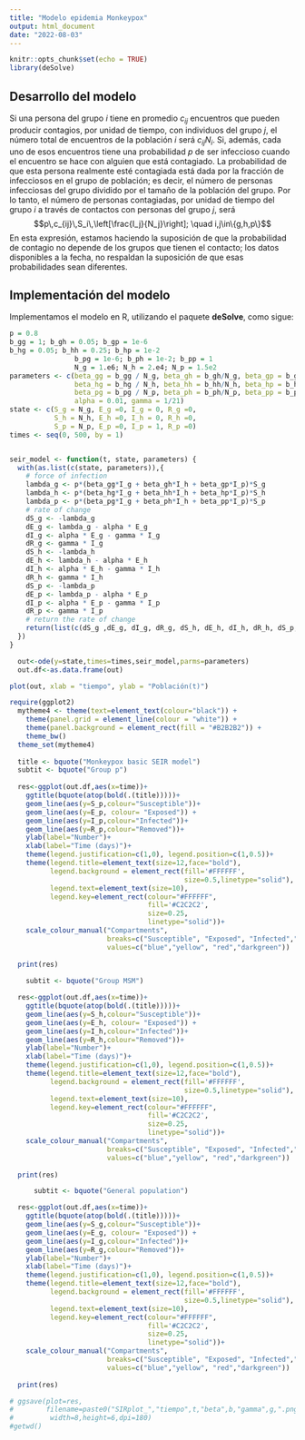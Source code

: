 ```yaml
---
title: "Modelo epidemia Monkeypox"
output: html_document
date: "2022-08-03"
---
```


```r
knitr::opts_chunk$set(echo = TRUE)
library(deSolve)
```

## Desarrollo del modelo

Si una persona del grupo $i$ tiene en promedio $c_{ij}$ encuentros que pueden producir contagios, por unidad de tiempo, con individuos del grupo $j$, el número total de encuentros de la población $i$ será $c_{ij}N_i$. Si, además, cada uno de esos encuentros tiene una probabilidad $p$ de ser infeccioso cuando el encuentro se hace con alguien que está contagiado. La probabilidad de que esta persona realmente esté contagiada está dada por la fracción de infecciosos en el grupo de población; es decir, el número de personas infecciosas del grupo dividido por el tamaño de la población del grupo.
Por lo tanto, el número de personas contagiadas, por unidad de tiempo del grupo $i$ a través de contactos con personas del grupo $j$, será 
$$p\,c_{ij}\,S_i\,\left[\frac{I_j}{N_j}\right]; \quad i,j\in\{g,h,p\}$$
En esta expresión, estamos haciendo la suposición de que la probabilidad de contagio no depende de los grupos que tienen el contacto; los datos disponibles a la fecha, no respaldan la suposición de que esas probabilidades sean diferentes.

## Implementación del modelo

Implementamos el modelo en R, utilizando el paquete **deSolve**, como sigue:

```r
p = 0.8
b_gg = 1; b_gh = 0.05; b_gp = 1e-6
b_hg = 0.05; b_hh = 0.25; b_hp = 1e-2
                b_pg = 1e-6; b_ph = 1e-2; b_pp = 1
                N_g = 1.e6; N_h = 2.e4; N_p = 1.5e2
parameters <- c(beta_gg = b_gg / N_g, beta_gh = b_gh/N_g, beta_gp = b_gp/N_g,
                beta_hg = b_hg / N_h, beta_hh = b_hh/N_h, beta_hp = b_hp/N_h,
                beta_pg = b_pg / N_p, beta_ph = b_ph/N_p, beta_pp = b_pp/N_p,
                alpha = 0.01, gamma = 1/21)
state <- c(S_g = N_g, E_g =0, I_g = 0, R_g =0,
           S_h = N_h, E_h =0, I_h = 0, R_h =0,
           S_p = N_p, E_p =0, I_p = 1, R_p =0)
times <- seq(0, 500, by = 1)


seir_model <- function(t, state, parameters) {
  with(as.list(c(state, parameters)),{
    # force of infection
    lambda_g <- p*(beta_gg*I_g + beta_gh*I_h + beta_gp*I_p)*S_g
    lambda_h <- p*(beta_hg*I_g + beta_hh*I_h + beta_hp*I_p)*S_h
    lambda_p <- p*(beta_pg*I_g + beta_ph*I_h + beta_pp*I_p)*S_p
    # rate of change
    dS_g <- -lambda_g
    dE_g <- lambda_g - alpha * E_g
    dI_g <- alpha * E_g - gamma * I_g
    dR_g <- gamma * I_g
    dS_h <- -lambda_h
    dE_h <- lambda_h - alpha * E_h
    dI_h <- alpha * E_h - gamma * I_h
    dR_h <- gamma * I_h
    dS_p <- -lambda_p
    dE_p <- lambda_p - alpha * E_p
    dI_p <- alpha * E_p - gamma * I_p
    dR_p <- gamma * I_p
    # return the rate of change
    return(list(c(dS_g ,dE_g, dI_g, dR_g, dS_h, dE_h, dI_h, dR_h, dS_p, dE_p, dI_p, dR_p)))
  }) 
}

  out<-ode(y=state,times=times,seir_model,parms=parameters)
  out.df<-as.data.frame(out)

```

```r
plot(out, xlab = "tiempo", ylab = "Población(t)")

```

```r

require(ggplot2)
  mytheme4 <- theme(text=element_text(colour="black")) +
    theme(panel.grid = element_line(colour = "white")) +
    theme(panel.background = element_rect(fill = "#B2B2B2")) +
    theme_bw() 
  theme_set(mytheme4)
  
  title <- bquote("Monkeypox basic SEIR model")
  subtit <- bquote("Group p")
  
  res<-ggplot(out.df,aes(x=time))+
    ggtitle(bquote(atop(bold(.(title)))))+
    geom_line(aes(y=S_p,colour="Susceptible"))+
    geom_line(aes(y=E_p, colour= "Exposed")) +
    geom_line(aes(y=I_p,colour="Infected"))+
    geom_line(aes(y=R_p,colour="Removed"))+
    ylab(label="Number")+
    xlab(label="Time (days)")+
    theme(legend.justification=c(1,0), legend.position=c(1,0.5))+
    theme(legend.title=element_text(size=12,face="bold"),
          legend.background = element_rect(fill='#FFFFFF',
                                           size=0.5,linetype="solid"),
          legend.text=element_text(size=10),
          legend.key=element_rect(colour="#FFFFFF",
                                  fill='#C2C2C2',
                                  size=0.25,
                                  linetype="solid"))+
    scale_colour_manual("Compartments",
                        breaks=c("Susceptible", "Exposed", "Infected","Removed"),
                        values=c("blue","yellow", "red","darkgreen"))
  
  print(res)
  
    subtit <- bquote("Group MSM")

  res<-ggplot(out.df,aes(x=time))+
    ggtitle(bquote(atop(bold(.(title)))))+
    geom_line(aes(y=S_h,colour="Susceptible"))+
    geom_line(aes(y=E_h, colour= "Exposed")) +
    geom_line(aes(y=I_h,colour="Infected"))+
    geom_line(aes(y=R_h,colour="Removed"))+
    ylab(label="Number")+
    xlab(label="Time (days)")+
    theme(legend.justification=c(1,0), legend.position=c(1,0.5))+
    theme(legend.title=element_text(size=12,face="bold"),
          legend.background = element_rect(fill='#FFFFFF',
                                           size=0.5,linetype="solid"),
          legend.text=element_text(size=10),
          legend.key=element_rect(colour="#FFFFFF",
                                  fill='#C2C2C2',
                                  size=0.25,
                                  linetype="solid"))+
    scale_colour_manual("Compartments",
                        breaks=c("Susceptible", "Exposed", "Infected","Removed"),
                        values=c("blue","yellow", "red","darkgreen"))
  
  print(res)

      subtit <- bquote("General population")

  res<-ggplot(out.df,aes(x=time))+
    ggtitle(bquote(atop(bold(.(title)))))+
    geom_line(aes(y=S_g,colour="Susceptible"))+
    geom_line(aes(y=E_g, colour= "Exposed")) +
    geom_line(aes(y=I_g,colour="Infected"))+
    geom_line(aes(y=R_g,colour="Removed"))+
    ylab(label="Number")+
    xlab(label="Time (days)")+
    theme(legend.justification=c(1,0), legend.position=c(1,0.5))+
    theme(legend.title=element_text(size=12,face="bold"),
          legend.background = element_rect(fill='#FFFFFF',
                                           size=0.5,linetype="solid"),
          legend.text=element_text(size=10),
          legend.key=element_rect(colour="#FFFFFF",
                                  fill='#C2C2C2',
                                  size=0.25,
                                  linetype="solid"))+
    scale_colour_manual("Compartments",
                        breaks=c("Susceptible", "Exposed", "Infected","Removed"),
                        values=c("blue","yellow", "red","darkgreen"))
  
  print(res)

# ggsave(plot=res,
#        filename=paste0("SIRplot_","tiempo",t,"beta",b,"gamma",g,".png"),
#         width=8,height=6,dpi=180)
#getwd()
```
